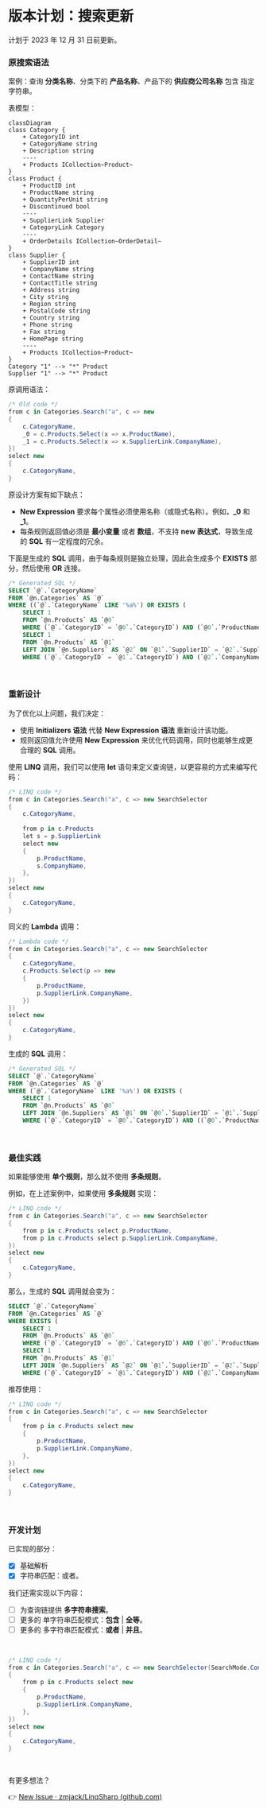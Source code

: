 
# 版本计划：搜索更新

<Alert type="note">
计划于 2023 年 12 月 31 日前更新。
</Alert>

### 原搜索语法

案例：查询 **分类名称**、分类下的 **产品名称**、产品下的 **供应商公司名称** 包含 指定字符串。

表模型：

```mermaid
classDiagram
class Category {
    + CategoryID int
    + CategoryName string
    + Description string
    ----
    + Products ICollection~Product~
}
class Product {
    + ProductID int
    + ProductName string
    + QuantityPerUnit string
    + Discontinued bool
    ----
    + SupplierLink Supplier
    + CategoryLink Category
    ----
    + OrderDetails ICollection~OrderDetail~
}
class Supplier {
    + SupplierID int
    + CompanyName string
    + ContactName string
    + ContactTitle string
    + Address string
    + City string
    + Region string
    + PostalCode string
    + Country string
    + Phone string
    + Fax string
    + HomePage string
    ----
    + Products ICollection~Product~
}
Category "1" --> "*" Product
Supplier "1" --> "*" Product
```

原调用语法：

```csharp
/* Old code */
from c in Categories.Search("a", c => new
{
    c.CategoryName,
    _0 = c.Products.Select(x => x.ProductName),
    _1 = c.Products.Select(x => x.SupplierLink.CompanyName),
})
select new
{
    c.CategoryName,
}
```

原设计方案有如下缺点：

- **New Expression** 要求每个属性必须使用名称（或隐式名称）。例如，**\_0** 和 **\_1**。
- 每条规则返回值必须是 **最小变量** 或者 **数组**，不支持 **new 表达式**，导致生成的 **SQL** 有一定程度的冗余。

下面是生成的 **SQL** 调用，由于每条规则是独立处理，因此会生成多个 **EXISTS** 部分，然后使用 **OR** 连接。

```sql
/* Generated SQL */
SELECT `@`.`CategoryName`
FROM `@n.Categories` AS `@`
WHERE ((`@`.`CategoryName` LIKE '%a%') OR EXISTS (
    SELECT 1
    FROM `@n.Products` AS `@0`
    WHERE (`@`.`CategoryID` = `@0`.`CategoryID`) AND (`@0`.`ProductName` LIKE '%a%'))) OR EXISTS (
    SELECT 1
    FROM `@n.Products` AS `@1`
    LEFT JOIN `@n.Suppliers` AS `@2` ON `@1`.`SupplierID` = `@2`.`SupplierID`
    WHERE (`@`.`CategoryID` = `@1`.`CategoryID`) AND (`@2`.`CompanyName` IS NOT NULL AND (`@2`.`CompanyName` LIKE '%a%')))
```

<br/>

### 重新设计

为了优化以上问题，我们决定：

- 使用 **Initializers 语法** 代替 **New Expression 语法** 重新设计该功能。
- 规则返回值允许使用 **New Expression** 来优化代码调用，同时也能够生成更合理的 **SQL** 调用。

使用 **LINQ** 调用，我们可以使用 **let** 语句来定义查询链，以更容易的方式来编写代码：

```csharp
/* LINQ code */
from c in Categories.Search("a", c => new SearchSelector
{
    c.CategoryName,
    
    from p in c.Products
    let s = p.SupplierLink
    select new
    {
        p.ProductName,
        s.CompanyName,
    },
})
select new
{
    c.CategoryName,
}
```

同义的 **Lambda** 调用：

```csharp
/* Lambda code */
from c in Categories.Search("a", c => new SearchSelector
{
    c.CategoryName,    
    c.Products.Select(p => new
    {
        p.ProductName,
        p.SupplierLink.CompanyName,
    })
})
select new
{
    c.CategoryName,
}
```

生成的 **SQL** 调用：

```sql
/* Generated SQL */
SELECT `@`.`CategoryName`
FROM `@n.Categories` AS `@`
WHERE (`@`.`CategoryName` LIKE '%a%') OR EXISTS (
    SELECT 1
    FROM `@n.Products` AS `@0`
    LEFT JOIN `@n.Suppliers` AS `@1` ON `@0`.`SupplierID` = `@1`.`SupplierID`
    WHERE (`@`.`CategoryID` = `@0`.`CategoryID`) AND ((`@0`.`ProductName` LIKE '%a%') OR (`@1`.`CompanyName` LIKE '%a%')))
```

<br/>

### 最佳实践

如果能够使用 **单个规则**，那么就不使用 **多条规则**。

例如，在上述案例中，如果使用 **多条规则** 实现：

```csharp
/* LINQ code */
from c in Categories.Search("a", c => new SearchSelector
{
    from p in c.Products select p.ProductName,				
    from p in c.Products select p.SupplierLink.CompanyName,
})
select new
{
    c.CategoryName,
}
```

那么，生成的 **SQL** 调用就会变为：

```sql
SELECT `@`.`CategoryName`
FROM `@n.Categories` AS `@`
WHERE EXISTS (
    SELECT 1
    FROM `@n.Products` AS `@0`
    WHERE (`@`.`CategoryID` = `@0`.`CategoryID`) AND (`@0`.`ProductName` LIKE '%a%')) OR EXISTS (
    SELECT 1
    FROM `@n.Products` AS `@1`
    LEFT JOIN `@n.Suppliers` AS `@2` ON `@1`.`SupplierID` = `@2`.`SupplierID`
    WHERE (`@`.`CategoryID` = `@1`.`CategoryID`) AND (`@2`.`CompanyName` LIKE '%a%'))
```

推荐使用：

```csharp
/* LINQ code */
from c in Categories.Search("a", c => new SearchSelector
{
    from p in c.Products select new
    {
        p.ProductName,
        p.SupplierLink.CompanyName,
    },
})
select new
{
    c.CategoryName,
}
```

<br/>

### 开发计划

已实现的部分：

- [x] 基础解析
- [x] 字符串匹配：或者。

我们还需实现以下内容：

- [ ] 为查询链提供 **多字符串搜索**。
- [ ] 更多的 单字符串匹配模式：**包含** | **全等**。
- [ ] 更多的 多字符串匹配模式：**或者** | **并且**。

<br/>

```csharp
/* LINQ code */
from c in Categories.Search("a", c => new SearchSelector(SearchMode.Contains)
{
    from p in c.Products select new
    {
        p.ProductName,
        p.SupplierLink.CompanyName,
    },
})
select new
{
    c.CategoryName,
}
```



<br/>

有更多想法？

👉 [New Issue · zmjack/LinqSharp (github.com)](https://github.com/zmjack/linqsharp/issues/new?labels=feedback)